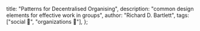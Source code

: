   title: "Patterns for Decentralised Organising",
  description: "common design elements for effective work in groups",
  author: "Richard D. Bartlett",
  tags: ["social 👥", "organizations 📂"],
};
